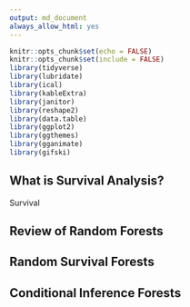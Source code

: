 ```yaml
---
output: md_document
always_allow_html: yes
---
```


```r
knitr::opts_chunk$set(echo = FALSE)
knitr::opts_chunk$set(include = FALSE)
library(tidyverse)
library(lubridate)
library(ical)
library(kableExtra)
library(janitor)
library(reshape2)
library(data.table)
library(ggplot2)
library(ggthemes)
library(gganimate)
library(gifski)
```

## What is Survival Analysis?

Survival 


## Review of Random Forests


## Random Survival Forests


## Conditional Inference Forests